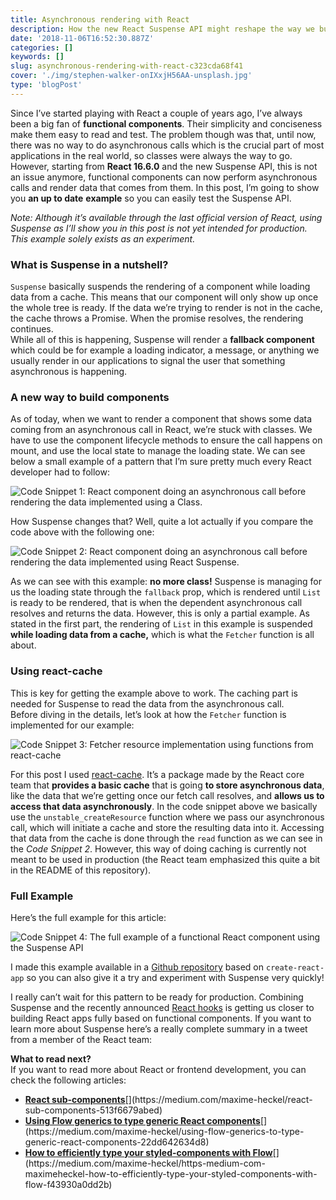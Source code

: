 ```yaml
---
title: Asynchronous rendering with React
description: How the new React Suspense API might reshape the way we build components
date: '2018-11-06T16:52:30.887Z'
categories: []
keywords: []
slug: asynchronous-rendering-with-react-c323cda68f41
cover: './img/stephen-walker-onIXxjH56AA-unsplash.jpg'
type: 'blogPost'
---
```


Since I’ve started playing with React a couple of years ago, I’ve always been a big fan of **functional components**. Their simplicity and conciseness make them easy to read and test. The problem though was that, until now, there was no way to do asynchronous calls which is the crucial part of most applications in the real world, so classes were always the way to go.  
However, starting from **React 16.6.0** and the new Suspense API, this is not an issue anymore, functional components can now perform asynchronous calls and render data that comes from them. In this post, I’m going to show you **an up to date** **example** so you can easily test the Suspense API.

_Note: Although it’s available through the last official version of React, using Suspense as I’ll show you in this post is not yet intended for production. This example solely exists as an experiment._

### What is Suspense in a nutshell?

`Suspense` basically suspends the rendering of a component while loading data from a cache. This means that our component will only show up once the whole tree is ready. If the data we’re trying to render is not in the cache, the cache throws a Promise. When the promise resolves, the rendering continues.   
While all of this is happening, Suspense will render a **fallback component** which could be for example a loading indicator, a message, or anything we usually render in our applications to signal the user that something asynchronous is happening.

### A new way to build components

As of today, when we want to render a component that shows some data coming from an asynchronous call in React, we’re stuck with classes. We have to use the component lifecycle methods to ensure the call happens on mount, and use the local state to manage the loading state. We can see below a small example of a pattern that I’m sure pretty much every React developer had to follow:

![Code Snippet 1: React component doing an asynchronous call before rendering the data implemented using a Class.](img/1__8__ggbIJQyr5IPU6J1cEY1g.png)

How Suspense changes that? Well, quite a lot actually if you compare the code above with the following one:

![Code Snippet 2: React component doing an asynchronous call before rendering the data implemented using React Suspense.](img/1__t4__eKz8cpZNsJNjCyl78hw.png)

As we can see with this example: **no more class!** Suspense is managing for us the loading state through the `fallback` prop, which is rendered until `List` is ready to be rendered, that is when the dependent asynchronous call resolves and returns the data. However, this is only a partial example. As stated in the first part, the rendering of `List` in this example is suspended **while loading data from a cache,** which is what the `Fetcher` function is all about.

### Using react-cache

This is key for getting the example above to work. The caching part is needed for Suspense to read the data from the asynchronous call.  
Before diving in the details, let’s look at how the `Fetcher` function is implemented for our example:

![Code Snippet 3: Fetcher resource implementation using functions from react-cache](img/1__821iKOC9HBIQ0et__msvVag.png)

For this post I used [react-cache](https://www.npmjs.com/package/react-cache). It’s a package made by the React core team that **provides a basic cache** that is going **to store asynchronous data**, like the data that we’re getting once our fetch call resolves, and **allows us to access that data asynchronously**. In the code snippet above we basically use the `unstable_createResource` function where we pass our asynchronous call, which will initiate a cache and store the resulting data into it. Accessing that data from the cache is done through the `read` function as we can see in the _Code Snippet 2_. However, this way of doing caching is currently not meant to be used in production (the React team emphasized this quite a bit in the README of this repository).

### Full Example

Here’s the full example for this article:

![Code Snippet 4: The full example of a functional React component using the Suspense API](img/1__3iP1UYj5__2pf__o9ZjqvUqQ.png)

I made this example available in a [Github repository](https://github.com/MaximeHeckel/react-suspense-example) based on `create-react-app` so you can also give it a try and experiment with Suspense very quickly!

I really can’t wait for this pattern to be ready for production. Combining Suspense and the recently announced [React hooks](https://reactjs.org/docs/hooks-intro.html) is getting us closer to building React apps fully based on functional components. If you want to learn more about Suspense here’s a really complete summary in a tweet from a member of the React team:

**What to read next?**  
If you want to read more about React or frontend development, you can check the following articles:

- [**React sub-components**](https://medium.com/maxime-heckel/react-sub-components-513f6679abed 'https://medium.com/maxime-heckel/react-sub-components-513f6679abed')[](https://medium.com/maxime-heckel/react-sub-components-513f6679abed)
- [**Using Flow generics to type generic React components**](https://medium.com/maxime-heckel/using-flow-generics-to-type-generic-react-components-22dd642634d8 'https://medium.com/maxime-heckel/using-flow-generics-to-type-generic-react-components-22dd642634d8')[](https://medium.com/maxime-heckel/using-flow-generics-to-type-generic-react-components-22dd642634d8)
- [**How to efficiently type your styled-components with Flow**](https://medium.com/maxime-heckel/https-medium-com-maximeheckel-how-to-efficiently-type-your-styled-components-with-flow-f43930a0dd2b 'https://medium.com/maxime-heckel/https-medium-com-maximeheckel-how-to-efficiently-type-your-styled-components-with-flow-f43930a0dd2b')[](https://medium.com/maxime-heckel/https-medium-com-maximeheckel-how-to-efficiently-type-your-styled-components-with-flow-f43930a0dd2b)
